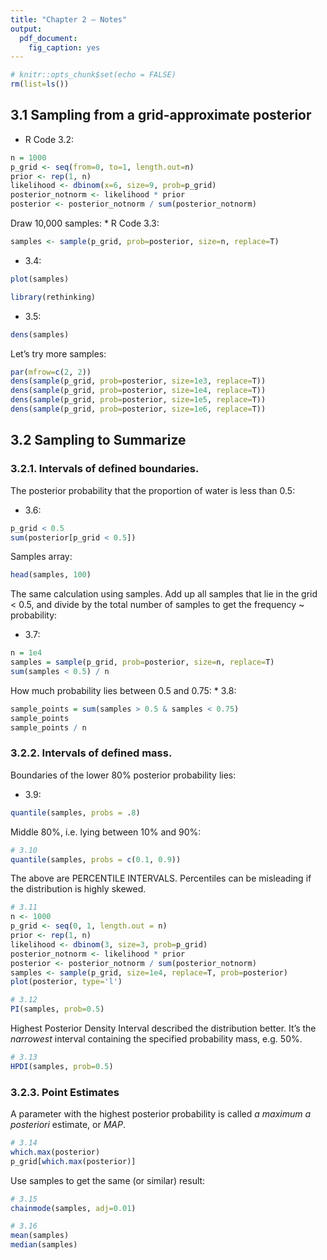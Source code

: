 ```yaml
---
title: "Chapter 2 — Notes"
output: 
  pdf_document: 
    fig_caption: yes
---
```


```r
# knitr::opts_chunk$set(echo = FALSE)
rm(list=ls())
```

## 3.1  Sampling from a grid-approximate posterior

* R Code 3.2:
```r
n = 1000
p_grid <- seq(from=0, to=1, length.out=n)
prior <- rep(1, n)
likelihood <- dbinom(x=6, size=9, prob=p_grid)
posterior_notnorm <- likelihood * prior
posterior <- posterior_notnorm / sum(posterior_notnorm)
```

Draw 10,000 samples:
* R Code 3.3:
```r
samples <- sample(p_grid, prob=posterior, size=n, replace=T)
```

* 3.4:
```r
plot(samples)
```

```r
library(rethinking)
```

* 3.5:
```r
dens(samples)
```

Let's try more samples:

```r
par(mfrow=c(2, 2))
dens(sample(p_grid, prob=posterior, size=1e3, replace=T))
dens(sample(p_grid, prob=posterior, size=1e4, replace=T))
dens(sample(p_grid, prob=posterior, size=1e5, replace=T))
dens(sample(p_grid, prob=posterior, size=1e6, replace=T))
```

## 3.2 Sampling to Summarize

### 3.2.1. Intervals of defined boundaries.

The posterior probability that the proportion of water is less than 0.5:

* 3.6:
```r
p_grid < 0.5
sum(posterior[p_grid < 0.5])
```

Samples array:
```r
head(samples, 100)
```

The same calculation using samples. Add up all samples that lie in the grid < 0.5, and divide by the total number of samples to get the frequency ~ probability:

* 3.7:
```r
n = 1e4
samples = sample(p_grid, prob=posterior, size=n, replace=T)
sum(samples < 0.5) / n
```

 How much probability lies between 0.5 and 0.75:
 * 3.8:
```r
sample_points = sum(samples > 0.5 & samples < 0.75) 
sample_points
sample_points / n

```

### 3.2.2. Intervals of defined mass.

Boundaries of the lower 80% posterior probability lies:

* 3.9:
```r
quantile(samples, probs = .8)
```

Middle 80%, i.e. lying between 10% and 90%:

```r
# 3.10
quantile(samples, probs = c(0.1, 0.9))
```

The above are PERCENTILE INTERVALS. Percentiles can be misleading if the distribution is highly skewed.
```r
# 3.11
n <- 1000
p_grid <- seq(0, 1, length.out = n)
prior <- rep(1, n)
likelihood <- dbinom(3, size=3, prob=p_grid)
posterior_notnorm <- likelihood * prior
posterior <- posterior_notnorm / sum(posterior_notnorm)
samples <- sample(p_grid, size=1e4, replace=T, prob=posterior)
plot(posterior, type='l')
```

```r
# 3.12
PI(samples, prob=0.5)
```

Highest Posterior Density Interval described the distribution better. It's the *narrowest* interval containing the specified probability mass, e.g. 50%.


```r
# 3.13
HPDI(samples, prob=0.5)
```

### 3.2.3. Point Estimates
 
A parameter with the highest posterior probability is called *a maximum a posteriori* estimate, or *MAP*.
```r
# 3.14
which.max(posterior)
p_grid[which.max(posterior)]
```

Use samples to get the same (or similar) result:
```r
# 3.15
chainmode(samples, adj=0.01)
```

```r
# 3.16
mean(samples)
median(samples)
```

